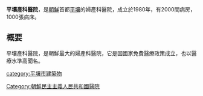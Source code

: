 {{expand|time=2015-12-19T08:06:25+00:00}}
{{unreferenced|time=2015-12-19T08:06:25+00:00}}
'''平壤產科醫院'''，是[[朝鲜民主主义人民共和国|朝鮮]]首都[[平壤|平壤]]的婦產科醫院，成立於1980年，有2000間病房，1000張病床。

==概要==
平壤產科醫院，是朝鮮最大的婦產科醫院，它是因國家免費醫療政策成立，也以醫療水準高聞名。

[[category:平壤市建築物|category:平壤市建築物]]
[[Category:朝鮮民主主義人民共和國醫院|Category:朝鮮民主主義人民共和國醫院]]